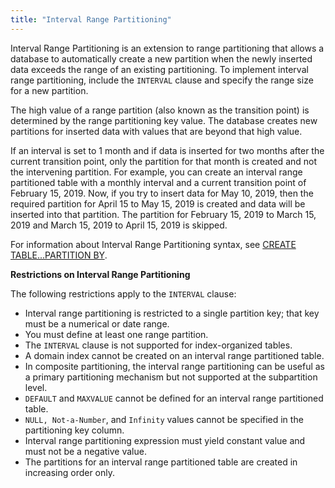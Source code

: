 ```yaml
---
title: "Interval Range Partitioning"
---
```


<div id="interval_range_partitioning" class="registered_link"></div>


Interval Range Partitioning is an extension to range partitioning that allows a database to automatically create a new partition when the newly inserted data exceeds the range of an existing partitioning. To implement interval range partitioning, include the `INTERVAL` clause and specify the range size for a new partition.

The high value of a range partition (also known as the transition point) is determined by the range partitioning key value. The database creates new partitions for inserted data with values that are beyond that high value.

If an interval is set to 1 month and if data is inserted for two months after the current transition point, only the partition for that month is created and not the intervening partition. For example, you can create an interval range partitioned table with a monthly interval and a current transition point of February 15, 2019. Now, if you try to insert data for May 10, 2019, then the required partition for April 15 to May 15, 2019 is created and data will be inserted into that partition. The partition for February 15, 2019 to March 15, 2019 and March 15, 2019 to April 15, 2019 is skipped.

For information about Interval Range Partitioning syntax, see [CREATE TABLE...PARTITION BY](../04_partitioning_commands_compatible_with_oracle_databases/01_create_table_partition_by/#create_table_partition_by).

**Restrictions on Interval Range Partitioning**

The following restrictions apply to the `INTERVAL` clause:

  - Interval range partitioning is restricted to a single partition key; that key must be a numerical or date range.
  - You must define at least one range partition.
  - The `INTERVAL` clause is not supported for index-organized tables.
  - A domain index cannot be created on an interval range partitioned table.
  - In composite partitioning, the interval range partitioning can be useful as a primary partitioning mechanism but not supported at the subpartition level.
  - `DEFAULT` and `MAXVALUE` cannot be defined for an interval range partitioned table.
  - `NULL, Not-a-Number`, and `Infinity` values cannot be specified in the partitioning key column.
  - Interval range partitioning expression must yield constant value and must not be a negative value.
  - The partitions for an interval range partitioned table are created in increasing order only.

